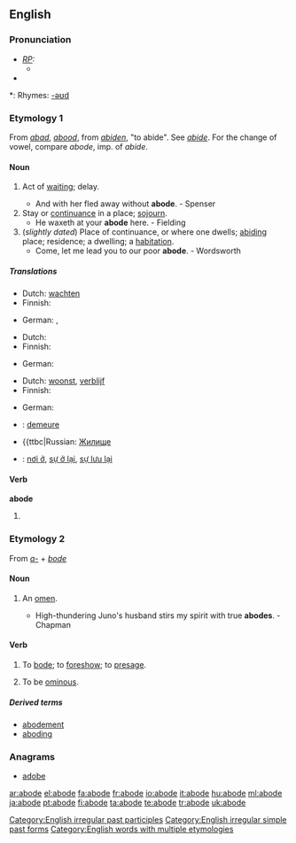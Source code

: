 ==English==

===Pronunciation===
* ''[[RP]]:''
** {{IPA|/əˈbəʊd/}}
* {{audio|en-us-abode.ogg|Audio (US)}}

*: Rhymes: [[Rhymes:English:-əʊd|-əʊd]]

===Etymology 1===
From {{OE.}} ''[[abad]]'', ''[[abood]]'', from ''[[abiden]]'', "to abide". See ''[[abide]]''. For the change of vowel, compare ''abode'', imp. of ''abide''.

====Noun====
{{en-noun}}

# {{obsolete}} Act of [[waiting]]; delay.
#* And with her fled away without '''abode'''. - Spenser
# Stay or [[continuance]] in a place; [[sojourn]].
#* He waxeth at your '''abode''' here. - Fielding
# (''slightly dated'') Place of continuance, or where one dwells; [[abiding]] place; residence; a dwelling; a [[habitation]].
#* Come, let me lead you to our poor '''abode'''. - Wordsworth

=====Translations=====
{{trans-top|obsolete: act of waiting}}
* Dutch: [[wachten]]
* Finnish: {{t|fi|viivytys}}
{{trans-mid}}
* German: {{t+|de|verweile}}, {{t+|de|warten}}
{{trans-bottom}}

{{trans-top|stay or continuance in a place; sojourn}}
* Dutch: {{t|nl|verblijf|n}}
* Finnish: {{t|fi|oleskelu}}
{{trans-mid}}
* German: {{t+|de|verweile}}
{{trans-bottom}}

{{trans-top|slightly dated: residence}}
* Dutch: [[woonst]], [[verblijf]]
* Finnish: {{t+|fi|asunto}}
{{trans-mid}}
* German: {{t+|de|Bleibe|f}}
{{trans-bottom}}

{{checktrans-top}}
* {{ttbc|French}}: [[demeure]]
* {{ttbc|Russian: [[Жилище]]
* {{ttbc|Vietnamese}}: [[nơi ở]], [[sự ở lại]], [[sự lưu lại]]
{{trans-bottom}}

====Verb====
'''abode'''

# {{past of|[[abide]]}}

===Etymology 2===
From ''[[a-]]'' + ''[[bode]]''

====Noun====
{{en-noun}}

# {{obsolete}} An [[omen]].
#* High-thundering Juno's husband stirs my spirit with true '''abodes'''. - Chapman

====Verb====
{{en-verb|abod|ing}}

# {{transitive}} {{obsolete}} To [[bode]]; to [[foreshow]]; to [[presage]].
# {{intransitive}} {{obsolete}} To be [[ominous]].

=====Derived terms=====
* [[abodement]]
* [[aboding]]

===Anagrams===
* [[adobe]]

[[Category:English irregular past participles]]
[[Category:English irregular simple past forms]]
[[Category:English words with multiple etymologies]]

[[ar:abode]]
[[el:abode]]
[[fa:abode]]
[[fr:abode]]
[[io:abode]]
[[it:abode]]
[[hu:abode]]
[[ml:abode]]
[[ja:abode]]
[[pt:abode]]
[[fi:abode]]
[[ta:abode]]
[[te:abode]]
[[tr:abode]]
[[uk:abode]]